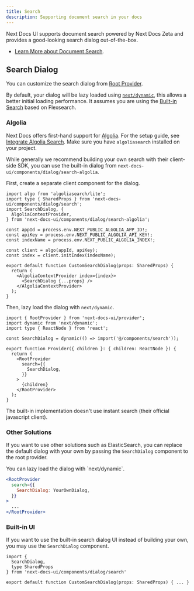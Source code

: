 ```yaml
---
title: Search
description: Supporting document search in your docs
---
```


Next Docs UI supports document search powered by Next Docs Zeta and provides a
good-looking search dialog out-of-the-box.

- [Learn More about Document Search](/docs/headless/search).

## Search Dialog

You can customize the search dialog from
[Root Provider](/docs/ui/blocks/root-provider).

By default, your dialog will be lazy loaded using
[`next/dynamic`](https://nextjs.org/docs/app/building-your-application/optimizing/lazy-loading),
this allows a better initial loading performance. It assumes you are using the [Built-in Search](/docs/headless/search/flexsearch) based on Flexsearch.

### Algolia

Next Docs offers first-hand support for [Algolia](https://algolia.com). For
the setup guide, see [Integrate Algolia Search](/docs/headless/search/algolia). Make sure you have `algoliasearch` installed on your project.

While generally we recommend building your own search with their client-side
SDK, you can use the built-in dialog from
`next-docs-ui/components/dialog/search-algolia`.

First, create a separate client component for the dialog.

```tsx title="Client Component"
import algo from 'algoliasearch/lite';
import type { SharedProps } from 'next-docs-ui/components/dialog/search';
import SearchDialog, {
  AlgoliaContextProvider,
} from 'next-docs-ui/components/dialog/search-algolia';

const appId = process.env.NEXT_PUBLIC_ALGOLIA_APP_ID!;
const apiKey = process.env.NEXT_PUBLIC_ALGOLIA_API_KEY!;
const indexName = process.env.NEXT_PUBLIC_ALGOLIA_INDEX!;

const client = algo(appId, apiKey);
const index = client.initIndex(indexName);

export default function CustomSearchDialog(props: SharedProps) {
  return (
    <AlgoliaContextProvider index={index}>
      <SearchDialog {...props} />
    </AlgoliaContextProvider>
  );
}
```

Then, lazy load the dialog with `next/dynamic`.

```tsx title="Provider (Client Component)"
import { RootProvider } from 'next-docs-ui/provider';
import dynamic from 'next/dynamic';
import type { ReactNode } from 'react';

const SearchDialog = dynamic(() => import('@/components/search'));

export function Provider({ children }: { children: ReactNode }) {
  return (
    <RootProvider
      search={{
        SearchDialog,
      }}
    >
      {children}
    </RootProvider>
  );
}
```

<Callout title="Note" className='mt-4'>

The built-in implementation doesn't use instant search (their official
javascript client).

</Callout>

### Other Solutions

If you want to use other solutions such as ElasticSearch, you can replace the
default dialog with your own by passing the `SearchDialog` component to the root
provider.

<Callout title="Tip" className="mb-4">
  You can lazy load the dialog with `next/dynamic`.
</Callout>

```jsx
<RootProvider
  search={{
    SearchDialog: YourOwnDialog,
  }}
>
  ...
</RootProvider>
```

### Built-in UI

If you want to use the built-in search dialog UI instead of building your own,
you may use the `SearchDialog` component.

```tsx
import {
  SearchDialog,
  type SharedProps
} from 'next-docs-ui/components/dialog/search'

export default function CustomSearchDialog(props: SharedProps) { ... }
```
